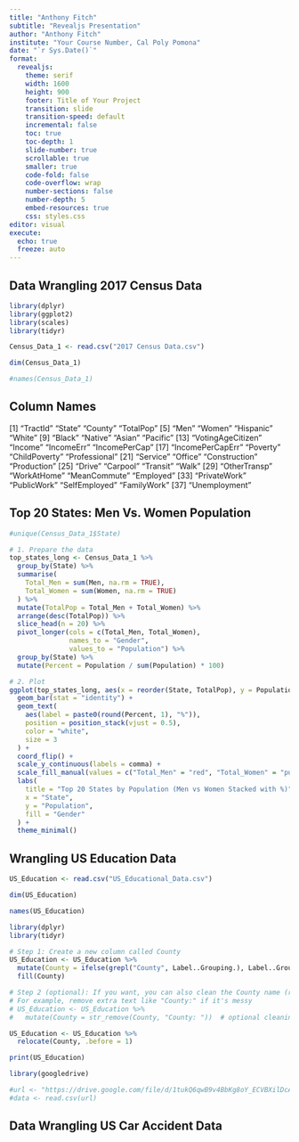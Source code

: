 ```yaml
---
title: "Anthony Fitch"
subtitle: "Revealjs Presentation"
author: "Anthony Fitch"
institute: "Your Course Number, Cal Poly Pomona"
date: "`r Sys.Date()`"
format: 
  revealjs:
    theme: serif
    width: 1600
    height: 900
    footer: Title of Your Project
    transition: slide
    transition-speed: default
    incremental: false
    toc: true
    toc-depth: 1
    slide-number: true
    scrollable: true
    smaller: true
    code-fold: false
    code-overflow: wrap
    number-sections: false
    number-depth: 5
    embed-resources: true
    css: styles.css
editor: visual
execute: 
  echo: true
  freeze: auto
---
```


## Data Wrangling 2017 Census Data

```r

library(dplyr)
library(ggplot2)
library(scales)
library(tidyr)

Census_Data_1 <- read.csv("2017 Census Data.csv")

dim(Census_Data_1)

#names(Census_Data_1)

```

## Column Names

\[1\] "TractId" "State" "County" "TotalPop" \[5\] "Men" "Women" "Hispanic" "White" \[9\] "Black" "Native" "Asian" "Pacific" \[13\] "VotingAgeCitizen" "Income" "IncomeErr" "IncomePerCap" \[17\] "IncomePerCapErr" "Poverty" "ChildPoverty" "Professional" \[21\] "Service" "Office" "Construction" "Production" \[25\] "Drive" "Carpool" "Transit" "Walk" \[29\] "OtherTransp" "WorkAtHome" "MeanCommute" "Employed" \[33\] "PrivateWork" "PublicWork" "SelfEmployed" "FamilyWork" \[37\] "Unemployment"

## Top 20 States: Men Vs. Women Population

```r
#unique(Census_Data_1$State)

# 1. Prepare the data
top_states_long <- Census_Data_1 %>%
  group_by(State) %>%
  summarise(
    Total_Men = sum(Men, na.rm = TRUE),
    Total_Women = sum(Women, na.rm = TRUE)
  ) %>%
  mutate(TotalPop = Total_Men + Total_Women) %>%
  arrange(desc(TotalPop)) %>%
  slice_head(n = 20) %>%
  pivot_longer(cols = c(Total_Men, Total_Women),
               names_to = "Gender",
               values_to = "Population") %>%
  group_by(State) %>%
  mutate(Percent = Population / sum(Population) * 100)

# 2. Plot
ggplot(top_states_long, aes(x = reorder(State, TotalPop), y = Population, fill = Gender)) +
  geom_bar(stat = "identity") +
  geom_text(
    aes(label = paste0(round(Percent, 1), "%")),
    position = position_stack(vjust = 0.5),
    color = "white",
    size = 3
  ) +
  coord_flip() +
  scale_y_continuous(labels = comma) +
  scale_fill_manual(values = c("Total_Men" = "red", "Total_Women" = "purple")) +
  labs(
    title = "Top 20 States by Population (Men vs Women Stacked with %)",
    x = "State",
    y = "Population",
    fill = "Gender"
  ) +
  theme_minimal()


```

## Wrangling US Education Data

```r
US_Education <- read.csv("US_Educational_Data.csv")

dim(US_Education)

names(US_Education)

library(dplyr)
library(tidyr)

# Step 1: Create a new column called County
US_Education <- US_Education %>%
  mutate(County = ifelse(grepl("County", Label..Grouping.), Label..Grouping., NA)) %>%
  fill(County)

# Step 2 (optional): If you want, you can also clean the County name (remove extra stuff if needed)
# For example, remove extra text like "County:" if it's messy
# US_Education <- US_Education %>%
#   mutate(County = str_remove(County, "County: "))  # optional cleaning

US_Education <- US_Education %>%
  relocate(County, .before = 1)

print(US_Education)

library(googledrive)

#url <- "https://drive.google.com/file/d/1tukQ6qwB9v4BbKg8oY_ECVBXilDcAnWP/view?usp=share_link"
#data <- read.csv(url)


```

## Data Wrangling US Car Accident Data
